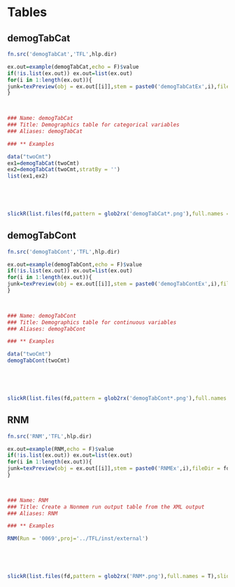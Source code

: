 # Tables

## demogTabCat
        

```r
fn.src('demogTabCat','TFL',hlp.dir)
```
        

```r
ex.out=example(demogTabCat,echo = F)$value
if(!is.list(ex.out)) ex.out=list(ex.out)
for(i in 1:length(ex.out)){
junk=texPreview(obj = ex.out[[i]],stem = paste0('demogTabCatEx',i),fileDir = fd,imgFormat = 'png')
}

        

### Name: demogTabCat
### Title: Demographics table for categorical variables
### Aliases: demogTabCat

### ** Examples

data("twoCmt")
ex1=demogTabCat(twoCmt)
ex2=demogTabCat(twoCmt,stratBy = '')
list(ex1,ex2)



        


```
```r
slickR(list.files(fd,pattern = glob2rx('demogTabCat*.png'),full.names = T),slideId = 'demogTabCat')
```

## demogTabCont
        

```r
fn.src('demogTabCont','TFL',hlp.dir)
```
        

```r
ex.out=example(demogTabCont,echo = F)$value
if(!is.list(ex.out)) ex.out=list(ex.out)
for(i in 1:length(ex.out)){
junk=texPreview(obj = ex.out[[i]],stem = paste0('demogTabContEx',i),fileDir = fd,imgFormat = 'png')
}

        

### Name: demogTabCont
### Title: Demographics table for continuous variables
### Aliases: demogTabCont

### ** Examples

data("twoCmt")
demogTabCont(twoCmt)



        


```
```r
slickR(list.files(fd,pattern = glob2rx('demogTabCont*.png'),full.names = T),slideId = 'demogTabCont')
```

## RNM
        

```r
fn.src('RNM','TFL',hlp.dir)
```
        

```r
ex.out=example(RNM,echo = F)$value
if(!is.list(ex.out)) ex.out=list(ex.out)
for(i in 1:length(ex.out)){
junk=texPreview(obj = ex.out[[i]],stem = paste0('RNMEx',i),fileDir = fd,imgFormat = 'png')
}

        

### Name: RNM
### Title: Create a Nonmem run output table from the XML output
### Aliases: RNM

### ** Examples

RNM(Run = '0069',proj='../TFL/inst/external')



        


```
```r
slickR(list.files(fd,pattern = glob2rx('RNM*.png'),full.names = T),slideId = 'RNM')
```

